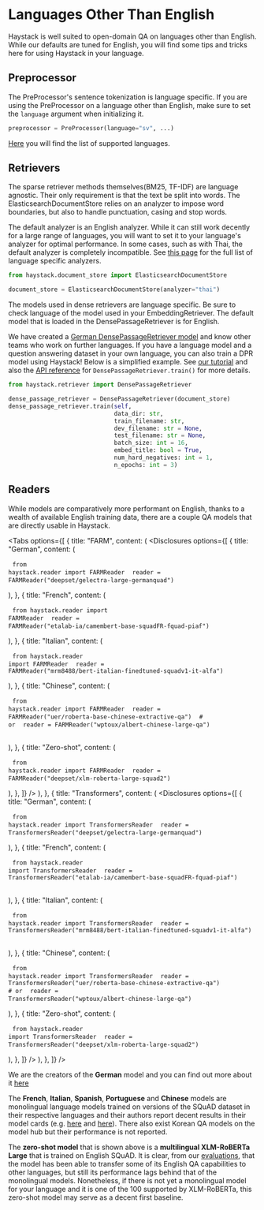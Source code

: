 # Languages Other Than English

Haystack is well suited to open-domain QA on languages other than English.
While our defaults are tuned for English,
you will find some tips and tricks here for using Haystack in your language.

<div style={{ marginBottom: "3rem" }} />

## Preprocessor

The PreProcessor's sentence tokenization is language specific.
If you are using the PreProcessor on a language other than English,
make sure to set the `language` argument when initializing it.

``` python
preprocessor = PreProcessor(language="sv", ...)
```
[Here](https://github.com/deepset-ai/haystack/blob/3e6def7e03097021c8efd1b5c277bec6e541c162/haystack/preprocessor/preprocessor.py#L17) you will find the list of supported languages.

<div style={{ marginBottom: "3rem" }} />

## Retrievers

The sparse retriever methods themselves(BM25, TF-IDF) are language agnostic.
Their only requirement is that the text be split into words.
The ElasticsearchDocumentStore relies on an analyzer to impose word boundaries,
but also to handle punctuation, casing and stop words.

The default analyzer is an English analyzer.
While it can still work decently for a large range of languages,
you will want to set it to your language's analyzer for optimal performance.
In some cases, such as with Thai, the default analyzer is completely incompatible.
See [this page](https://www.elastic.co/guide/en/elasticsearch/reference/current/analysis-lang-analyzer.html)
for the full list of language specific analyzers.

```python
from haystack.document_store import ElasticsearchDocumentStore

document_store = ElasticsearchDocumentStore(analyzer="thai")
```

The models used in dense retrievers are language specific.
Be sure to check language of the model used in your EmbeddingRetriever.
The default model that is loaded in the DensePassageRetriever is for English.

We have created a [German DensePassageRetriever model](https://deepset.ai/germanquad) and know other teams who work on further languages.
If you have a language model and a question answering dataset in your own language, you can also train a DPR model using Haystack!
Below is a simplified example.
See [our tutorial](/tutorials/train-dpr) and also the [API reference](/reference/retriever#train) for `DensePassageRetriever.train()` for more details.

```python
from haystack.retriever import DensePassageRetriever

dense_passage_retriever = DensePassageRetriever(document_store)
dense_passage_retriever.train(self,
                              data_dir: str,
                              train_filename: str,
                              dev_filename: str = None,
                              test_filename: str = None,
                              batch_size: int = 16,
                              embed_title: bool = True,
                              num_hard_negatives: int = 1,
                              n_epochs: int = 3)
```

<div style={{ marginBottom: "3rem" }} />

## Readers

While models are comparatively more performant on English,
thanks to a wealth of available English training data,
there are a couple QA models that are directly usable in Haystack.

<Tabs
  options={[
    {
      title: "FARM",
      content: (
        <Disclosures
          options={[
            {
              title: "German",
              content: (
                <pre>
                  <code>from haystack.reader import FARMReader</code>
                  <code>
                    reader = FARMReader("deepset/gelectra-large-germanquad")
                  </code>
                </pre>
              ),
            },
            {
              title: "French",
              content: (
                <pre>
                  <code>from haystack.reader import FARMReader</code>
                  <code>
                    reader = FARMReader("etalab-ia/camembert-base-squadFR-fquad-piaf")
                  </code>
                </pre>
              ),
            },
            {
              title: "Italian",
              content: (
                <pre>
                  <code>from haystack.reader import FARMReader</code>
                  <code>
                    reader =
                    FARMReader("mrm8488/bert-italian-finedtuned-squadv1-it-alfa")
                  </code>
                </pre>
              ),
            },
            {
              title: "Chinese",
              content: (
                <pre>
                  <code>from haystack.reader import FARMReader</code>
                  <code>
                    reader =
                    FARMReader("uer/roberta-base-chinese-extractive-qa")
                  </code>
                  <code># or</code>
                  <code>
                    reader = FARMReader("wptoux/albert-chinese-large-qa")
                  </code>
                </pre>
              ),
            },
            {
              title: "Zero-shot",
              content: (
                <pre>
                  <code>from haystack.reader import FARMReader</code>
                  <code>
                    reader = FARMReader("deepset/xlm-roberta-large-squad2")
                  </code>
                </pre>
              ),
            },
          ]}
        />
      ),
    },
    {
      title: "Transformers",
      content: (
        <Disclosures
          options={[
            {
              title: "German",
              content: (
                <pre>
                  <code>from haystack.reader import TransformersReader</code>
                  <code>
                    reader = TransformersReader("deepset/gelectra-large-germanquad")
                  </code>
                </pre>
              ),
            },
            {
              title: "French",
              content: (
                <pre>
                  <code>from haystack.reader import TransformersReader</code>
                  <code>
                    reader = TransformersReader("etalab-ia/camembert-base-squadFR-fquad-piaf")
                  </code>
                </pre>
              ),
            },
            {
              title: "Italian",
              content: (
                <pre>
                  <code>from haystack.reader import TransformersReader</code>
                  <code>
                    reader = TransformersReader("mrm8488/bert-italian-finedtuned-squadv1-it-alfa")
                  </code>
                </pre>
              ),
            },
            {
              title: "Chinese",
              content: (
                <pre>
                  <code>from haystack.reader import TransformersReader</code>
                  <code>
                    reader = TransformersReader("uer/roberta-base-chinese-extractive-qa")
                  </code>
                  <code># or</code>
                  <code>
                    reader = TransformersReader("wptoux/albert-chinese-large-qa")
                  </code>
                </pre>
              ),
            },
            {
              title: "Zero-shot",
              content: (
                <pre>
                  <code>from haystack.reader import TransformersReader</code>
                  <code>
                    reader = TransformersReader("deepset/xlm-roberta-large-squad2")
                  </code>
                </pre>
              ),
            },
          ]}
        />
      ),
    },
  ]}
/>

<div style={{ marginBottom: "3rem" }} />

We are the creators of the **German** model and you can find out more about it [here](https://deepset.ai/germanquad)

The **French**, **Italian**, **Spanish**, **Portuguese** and **Chinese** models are monolingual language models trained on versions of the SQuAD dataset in their respective languages
and their authors report decent results in their model cards
(e.g. [here](https://huggingface.co/etalab-ia/camembert-base-squadFR-fquad-piaf) and [here](https://huggingface.co/mrm8488/bert-italian-finedtuned-squadv1-it-alfa)).
There also exist Korean QA models on the model hub but their performance is not reported.

The **zero-shot model** that is shown above is a **multilingual XLM-RoBERTa Large** that is trained on English SQuAD.
It is clear, from our [evaluations](https://huggingface.co/deepset/xlm-roberta-large-squad2#model_card),
that the model has been able to transfer some of its English QA capabilities to other languages,
but still its performance lags behind that of the monolingual models.
Nonetheless, if there is not yet a monolingual model for your language and it is one of the 100 supported by XLM-RoBERTa,
this zero-shot model may serve as a decent first baseline.
